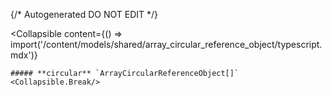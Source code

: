 {/* Autogenerated DO NOT EDIT  */}

<Collapsible
    content={() => import('/content/models/shared/array_circular_reference_object/typescript.mdx')}
>
    ##### **circular** `ArrayCircularReferenceObject[]`
    <Collapsible.Break/>
</Collapsible>

